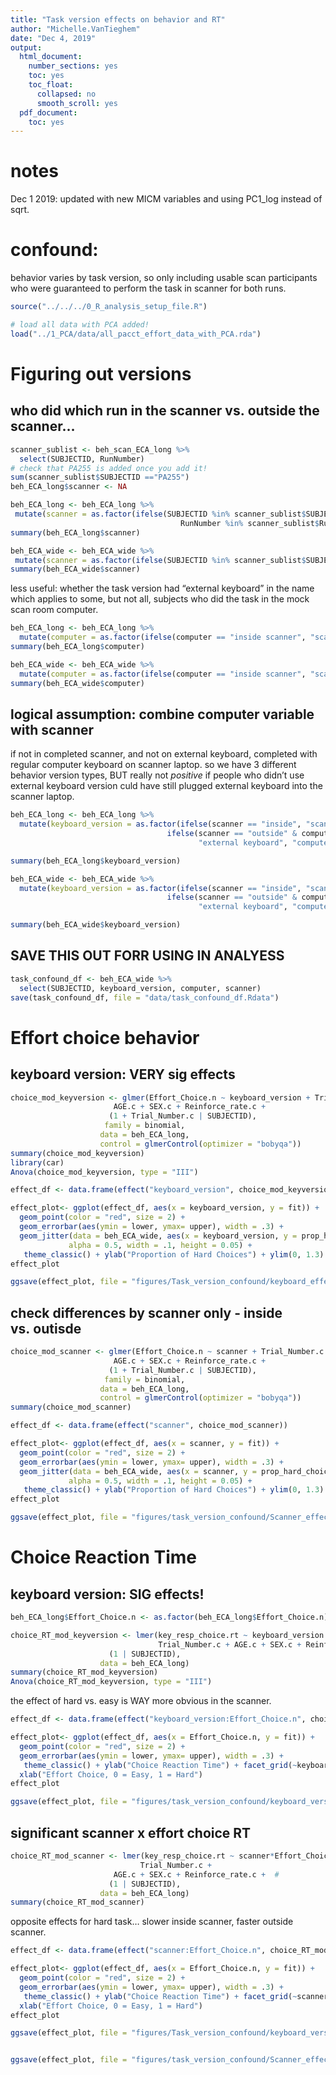 ```yaml
---
title: "Task version effects on behavior and RT"
author: "Michelle.VanTieghem"
date: "Dec 4, 2019"
output:
  html_document:
    number_sections: yes
    toc: yes
    toc_float:
      collapsed: no
      smooth_scroll: yes
  pdf_document:
    toc: yes
---
```

# notes 
Dec 1 2019: updated with new MICM variables and using PC1_log instead of sqrt.

# confound: 
behavior varies by task version, so only including usable scan participants who were guaranteed to perform the task in scanner for both runs.

```r
source("../../../0_R_analysis_setup_file.R")
```


```r
# load all data with PCA added!
load("../1_PCA/data/all_pacct_effort_data_with_PCA.rda")
``` 

# Figuring out versions

## who did which run in the scanner vs. outside the scanner...
```r
scanner_sublist <- beh_scan_ECA_long %>%
  select(SUBJECTID, RunNumber)
# check that PA255 is added once you add it! 
sum(scanner_sublist$SUBJECTID =="PA255")
beh_ECA_long$scanner <- NA

beh_ECA_long <- beh_ECA_long %>% 
 mutate(scanner = as.factor(ifelse(SUBJECTID %in% scanner_sublist$SUBJECTID & 
                                      RunNumber %in% scanner_sublist$RunNumber, "inside", "outside")))
summary(beh_ECA_long$scanner)

beh_ECA_wide <- beh_ECA_wide %>% 
 mutate(scanner = as.factor(ifelse(SUBJECTID %in% scanner_sublist$SUBJECTID, "inside", "outside")))
summary(beh_ECA_wide$scanner)

```

less useful: whether the task version had "external keyboard" in the name
which applies to some, but not all, subjects who did the task in the mock scan room computer.
```r

beh_ECA_long <- beh_ECA_long %>%
  mutate(computer = as.factor(ifelse(computer == "inside scanner", "scanner", "mock")))
summary(beh_ECA_long$computer)

beh_ECA_wide <- beh_ECA_wide %>%
  mutate(computer = as.factor(ifelse(computer == "inside scanner", "scanner", "mock")))
summary(beh_ECA_wide$computer)

```

## logical assumption: combine computer variable with scanner
if not in completed scanner, and not on external keyboard, completed with regular computer keyboard on scanner laptop. so we have 3 different behavior version types, 
BUT really not *positive* if people who didn't use external keyboard version culd have still plugged external keyboard into the scanner laptop. 
```r
beh_ECA_long <- beh_ECA_long %>%
  mutate(keyboard_version = as.factor(ifelse(scanner == "inside", "scanner buttonbox", 
                                   ifelse(scanner == "outside" & computer == "mock", 
                                          "external keyboard", "computer keyboard"))))

summary(beh_ECA_long$keyboard_version)

beh_ECA_wide <- beh_ECA_wide %>%
  mutate(keyboard_version = as.factor(ifelse(scanner == "inside", "scanner buttonbox", 
                                   ifelse(scanner == "outside" & computer == "mock", 
                                          "external keyboard", "computer keyboard"))))

summary(beh_ECA_wide$keyboard_version)
```

## SAVE THIS OUT  FORR USING IN ANALYESS
```r

task_confound_df <- beh_ECA_wide %>%
  select(SUBJECTID, keyboard_version, computer, scanner)
save(task_confound_df, file = "data/task_confound_df.Rdata")

```

# Effort choice behavior 

## keyboard version: VERY sig effects
```r
choice_mod_keyversion <- glmer(Effort_Choice.n ~ keyboard_version + Trial_Number.c +
                       AGE.c + SEX.c + Reinforce_rate.c + 
                      (1 + Trial_Number.c | SUBJECTID), 
                     family = binomial,
                    data = beh_ECA_long,
                    control = glmerControl(optimizer = "bobyqa"))
summary(choice_mod_keyversion)
library(car)
Anova(choice_mod_keyversion, type = "III")

```

```r
effect_df <- data.frame(effect("keyboard_version", choice_mod_keyversion))

effect_plot<- ggplot(effect_df, aes(x = keyboard_version, y = fit)) + 
  geom_point(color = "red", size = 2) + 
  geom_errorbar(aes(ymin = lower, ymax= upper), width = .3) + 
  geom_jitter(data = beh_ECA_wide, aes(x = keyboard_version, y = prop_hard_choices),
             alpha = 0.5, width = .1, height = 0.05) + 
   theme_classic() + ylab("Proportion of Hard Choices") + ylim(0, 1.3)
effect_plot

ggsave(effect_plot, file = "figures/Task_version_confound/keyboard_effects_on_effort_choices.pdf")
```

## check differences by scanner only - inside vs. outisde

```r

choice_mod_scanner <- glmer(Effort_Choice.n ~ scanner + Trial_Number.c +
                       AGE.c + SEX.c + Reinforce_rate.c + 
                      (1 + Trial_Number.c | SUBJECTID), 
                     family = binomial,
                    data = beh_ECA_long,
                    control = glmerControl(optimizer = "bobyqa"))
summary(choice_mod_scanner)

```


```r
effect_df <- data.frame(effect("scanner", choice_mod_scanner))

effect_plot<- ggplot(effect_df, aes(x = scanner, y = fit)) + 
  geom_point(color = "red", size = 2) + 
  geom_errorbar(aes(ymin = lower, ymax= upper), width = .3) + 
  geom_jitter(data = beh_ECA_wide, aes(x = scanner, y = prop_hard_choices),
             alpha = 0.5, width = .1, height = 0.05) + 
   theme_classic() + ylab("Proportion of Hard Choices") + ylim(0, 1.3)
effect_plot

ggsave(effect_plot, file = "figures/task_version_confound/Scanner_effects_on_effort_choice.pdf")
```

# Choice Reaction Time 

## keyboard version: SIG effects! 
```r

beh_ECA_long$Effort_Choice.n <- as.factor(beh_ECA_long$Effort_Choice.n)

choice_RT_mod_keyversion <- lmer(key_resp_choice.rt ~ keyboard_version * Effort_Choice.n +
                                 Trial_Number.c + AGE.c + SEX.c + Reinforce_rate.c +  #
                      (1 | SUBJECTID), 
                    data = beh_ECA_long)
summary(choice_RT_mod_keyversion)
Anova(choice_RT_mod_keyversion, type = "III")
```

the effect of hard vs. easy is WAY more obvious in the scanner.
```r
effect_df <- data.frame(effect("keyboard_version:Effort_Choice.n", choice_RT_mod_keyversion))

effect_plot<- ggplot(effect_df, aes(x = Effort_Choice.n, y = fit)) + 
  geom_point(color = "red", size = 2) + 
  geom_errorbar(aes(ymin = lower, ymax= upper), width = .3) +
   theme_classic() + ylab("Choice Reaction Time") + facet_grid(~keyboard_version) + 
  xlab("Effort Choice, 0 = Easy, 1 = Hard")
effect_plot

ggsave(effect_plot, file = "figures/task_version_confound/keyboard_version_effects_on_choice_RT.pdf")
```


## significant scanner x effort choice RT 
```r
choice_RT_mod_scanner <- lmer(key_resp_choice.rt ~ scanner*Effort_Choice.n +
                             Trial_Number.c +
                       AGE.c + SEX.c + Reinforce_rate.c +  #
                      (1 | SUBJECTID), 
                    data = beh_ECA_long)
summary(choice_RT_mod_scanner)
```


opposite effects for hard task... slower inside scanner, faster outside scanner.
```r
effect_df <- data.frame(effect("scanner:Effort_Choice.n", choice_RT_mod_scanner))

effect_plot<- ggplot(effect_df, aes(x = Effort_Choice.n, y = fit)) + 
  geom_point(color = "red", size = 2) + 
  geom_errorbar(aes(ymin = lower, ymax= upper), width = .3) +
   theme_classic() + ylab("Choice Reaction Time") + facet_grid(~scanner) + 
  xlab("Effort Choice, 0 = Easy, 1 = Hard")
effect_plot

ggsave(effect_plot, file = "figures/Task_version_confound/keyboard_version_effects_on_choice_RT.pdf")


ggsave(effect_plot, file = "figures/task_version_confound/Scanner_effects_on_choice_RT.pdf")
```
